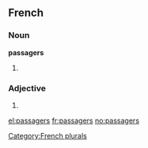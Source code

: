 ==French==

===Noun===
'''passagers''' {{m|p}}

# {{masculine plural of|passager}}

===Adjective===
{{fr-adj-form}}

# {{masculine plural of|passager}}

[[Category:French plurals]]

[[el:passagers]]
[[fr:passagers]]
[[no:passagers]]